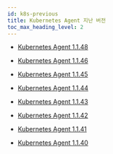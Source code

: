 ```yaml
---
id: k8s-previous
title: Kubernetes Agent 지난 버전
toc_max_heading_level: 2
---
```



* [Kubernetes Agent 1.1.48](k8s-1.1.48)

* [Kubernetes Agent 1.1.46](k8s-1.1.46)

* [Kubernetes Agent 1.1.45](k8s-1.1.45)

* [Kubernetes Agent 1.1.44](k8s-1.1.44)

* [Kubernetes Agent 1.1.43](k8s-1.1.43)

* [Kubernetes Agent 1.1.42](k8s-1.1.42)

* [Kubernetes Agent 1.1.41](k8s-1.1.41)

* [Kubernetes Agent 1.1.40](k8s-1.1.40)